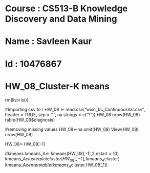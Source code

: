 # Course : CS513-B Knowledge Discovery and Data Mining
# Name   : Savleen Kaur
# Id     : 10476867
# HW_08_Cluster-K means

rm(list=ls())

#Importing csv to r
HW_08 <- read.csv("wisc_bc_ContinuousVar.csv", header = TRUE, sep = ",", na.strings = c("?"))
HW_08
nrow(HW_08)
table(HW_08$diagnosis)

#removing missing values
HW_08<-na.omit(HW_08)
View(HW_08)
nrow(HW_08)

HW_08<-HW_08[-1]

#kmeans
kmeans_A<- kmeans(HW_08[,-1],2,nstart = 10)
kmeans_A$cluster
plotcluster(HW_08[,-1], kmeans_A$cluster)
kmeans_A$centers
table(kmeans_A$cluster,HW_08[,1])


